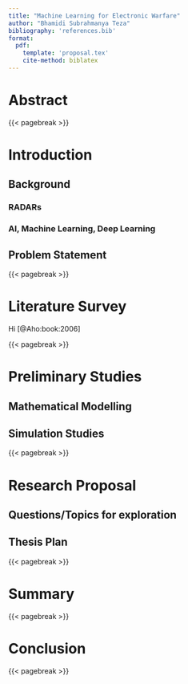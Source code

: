 ```yaml
---
title: "Machine Learning for Electronic Warfare"
author: "Bhamidi Subrahmanya Teza"
bibliography: 'references.bib'
format:
  pdf:
    template: 'proposal.tex'
    cite-method: biblatex
---
```


# Abstract {.unnumbered}

{{< pagebreak >}}

# Introduction {.unnumbered}

## Background

### RADARs

### AI, Machine Learning, Deep Learning

## Problem Statement

{{< pagebreak >}}

# Literature Survey {.unnumbered}

Hi [@Aho:book:2006]

{{< pagebreak >}}

# Preliminary Studies {.unnumbered}

## Mathematical Modelling

## Simulation Studies

{{< pagebreak >}}

# Research Proposal {.unnumbered}

## Questions/Topics for exploration

## Thesis Plan

{{< pagebreak >}}

# Summary {.unnumbered}

{{< pagebreak >}}

# Conclusion {.unnumbered}

{{< pagebreak >}}



